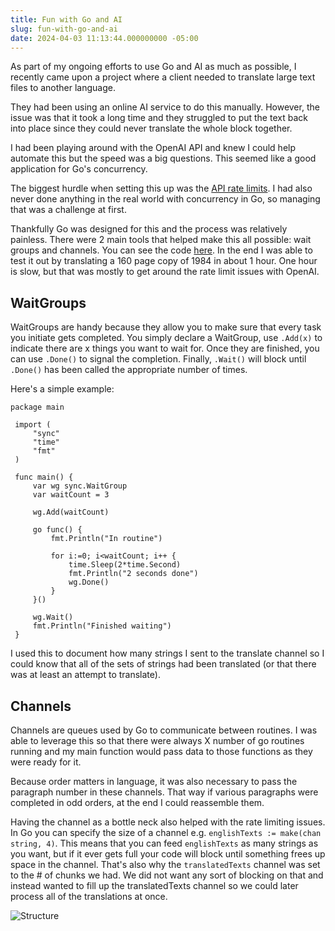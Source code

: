 ```yaml
---
title: Fun with Go and AI
slug: fun-with-go-and-ai
date: 2024-04-03 11:13:44.000000000 -05:00
---
```


As part of my ongoing efforts to use Go and AI as much as possible, I recently came upon a project where a client needed to translate large text files to another language.

They had been using an online AI service to do this manually.  However, the issue was that it took a long time and they struggled to put the text back into place since they could never translate the whole block together.

I had been playing around with the OpenAI API and knew I could help automate this but the speed was a big questions.  This seemed like a good application for Go's concurrency.

The biggest hurdle when setting this up was the [API rate limits](https://platform.openai.com/docs/guides/rate-limits/usage-tiers?context=tier-free).  I had also never done anything in the real world with concurrency in Go, so managing that was a challenge at first.

Thankfully Go was designed for this and the process was relatively painless.  There were 2 main tools that helped make this all possible: wait groups and channels.  You can see the code [here](https://github.com/jonathonklem/go-translate).  In the end I was able to test it out by translating a 160 page copy of 1984 in about 1 hour.  One hour is slow, but that was mostly to get around the rate limit issues with OpenAI.

<h2 class="text-2xl my-4">WaitGroups</h2>

WaitGroups are handy because they allow you to make sure that every task you initiate gets completed.  You simply declare a WaitGroup, use `.Add(x)` to indicate there are x things you want to wait for.  Once they are finished, you can use `.Done()` to signal the completion.  Finally, `.Wait()` will block until `.Done()` has been called the appropriate number of times.

Here's a simple example: 

```
package main
 
 import (
     "sync"
     "time"
     "fmt"
 )
 
 func main() {
     var wg sync.WaitGroup
     var waitCount = 3
 
     wg.Add(waitCount)
 
     go func() {
         fmt.Println("In routine")
 
         for i:=0; i<waitCount; i++ {
             time.Sleep(2*time.Second)
             fmt.Println("2 seconds done")
             wg.Done()
         }
     }()
 
     wg.Wait()
     fmt.Println("Finished waiting")
 }
```

I used this to document how many strings I sent to the translate channel so I could know that all of the sets of strings had been translated (or that there was at least an attempt to translate).

<h2 class="text-2xl my-4">Channels</h2>

Channels are queues used by Go to communicate between routines. I was able to leverage this so that there were always X number of go routines running and my main function would pass data to those functions as they were ready for it. 

Because order matters in language, it was also necessary to pass the paragraph number in these channels.  That way if various paragraphs were completed in odd orders, at the end I could reassemble them.

Having the channel as a bottle neck also helped with the rate limiting issues.  In Go you can specify the size of a channel e.g. `englishTexts := make(chan string, 4)`.  This means that you can feed `englishTexts` as many strings as you want, but if it ever gets full your code will block until something frees up space in the channel.  That's also why the `translatedTexts` channel was set to the # of chunks we had.  We did not want any sort of blocking on that and instead wanted to fill up the translatedTexts channel so we could later process all of the translations at once.

![Structure](/go-routines-channels.png)